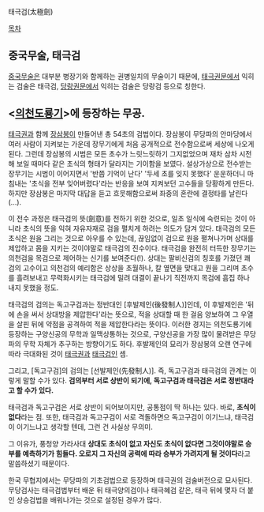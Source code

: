 태극검(太極劍)

[[목차]]

== 중국무술, 태극검 ==
[[중국무술]]은 대부분 병장기와 함께하는 권병일치의 무술이기 때문에, [[태극권]]문에서 익히는 검술은 태극검, [[당랑권]]문에서 익히는 검술은 당랑검 등으로 칭한다. 

== <[[의천도룡기]]>에 등장하는 무공. ==

[[태극권]]과 함께 [[장삼봉]]이 만들어낸 총 54초의 검법이다. 장삼봉이 무당파의 안마당에서 여러 사람이 지켜보는 가운데 장무기에게 처음 공개적으로 전수함으로써 세상에 나오게 된다. 그런데 장삼봉의 시범은 모든 초수가 느릿느릿하기 그지없었으며 재차 삼차 시전해 보일 때마다 같은 초식의 형태가 달라지는 기이함을 보였다. 설상가상으로 전수받는 장무기는 시범이 이어지면서 '반쯤 기억이 난다' '두세 초를 잊지 못했다' 운운하더니 마침내는 '초식을 전부 잊어버렸다'라는 반응을 보여 지켜보던 고수들을 당황하게 만든다. 하지만 장삼봉은 마지막 대답을 듣고 흐뭇해함으로써 좌중의 혼란에 결정타를 날린다(...).

이 전수 과정은 태극검의 뜻(劍意)를 전하기 위한 것으로, 일초 일식에 숙련되는 것이 아니라 초식의 뜻을 익혀 자유자재로 검을 펼치게 하려는 의도가 담겨 있다. 태극검의 모든 초식은 원을 그리는 것으로 아우를 수 있는데, 끊임없이 검으로 원을 펼쳐나가며 상대를 제압하고 몸을 지키는 것이야말로 태극검의 진수이다. 태극검을 완전히 터득한 장무기는 의천검을 목검으로 제어하는 신기를 보여준다(!). 상대는 팔비신검의 칭호를 가졌던 쾌검의 고수이고 의천검의 예리함은 상상을 초월하나, 칼 옆면을 맞대고 원을 그리며 초수를 흘려보내고 무력화시키는 태극검에 밀려 대결이 끝나기 직전까지 목검에 흠집 하나 내지 못했을 정도.

태극검의 검의는 독고구검과는 정반대인 [후발제인(後發制人)]인데, 이 후발제인은 '뒤에 손을 써서 상대방을 제압한다'라는 뜻으로, 적을 상대할 때 한 걸음 양보하여 그 우열을 살핀 뒤에 약점을 공격하여 적을 제압한다라는 뜻이다. 이러한 경지는 의천도룡기에 등장하는 구양신공의 무학과 일맥상통하는 것으로, 구양신공을 가장 많이 물려받은 무당파의 무학 자체가 추구하는 방향이기도 하다. 후발제인의 묘리가 장삼봉의 오랜 연구에 따라 극대화된 것이 [[태극권]]과 [[태극검]]인 셈.

그리고, [독고구검]의 검의는 [선발제인(先發制人)]. 즉, 독고구검과 태극검의 관계는 이렇게 말할 수가 있다. '''검의부터 서로 상반이 되기에, 독고구검과 태극검은 서로 정반대라고 할 수가 있다.''' 

태극검과 독고구검은 서로 상반이 되어보이지만, 공통점이 딱 하나는 있다.
바로, '''초식이 없다'''라는 점. 또한, 태극검과 독고구검이 서로 격돌하면으 독고구검이 이기느냐, 태극검이 이기느냐고 생각할 텐데, 그런 건 사실상 무의미.

그 이유가, 풍청양 가라사대 '''상대도 초식이 없고 자신도 초식이 없다면 그것이야말로 승부를 예측하기가 힘들다. 오로지 그 자신의 공력에 따라 승부가 가려지게 될 것이다'''라고 말씀하셨기 때문이다. 

한국 무협지에서는 무당파의 기초검법으로 등장하며 태극권의 검술버전으로 묘사된다. 무당검사는 태극검법부터 배운 뒤 태극양의검이나 태극혜검 같은, 태극 뒤에 몇자 더 붙인 상승검법을 배워나가는 것으로 설정된 경우가 많다.
